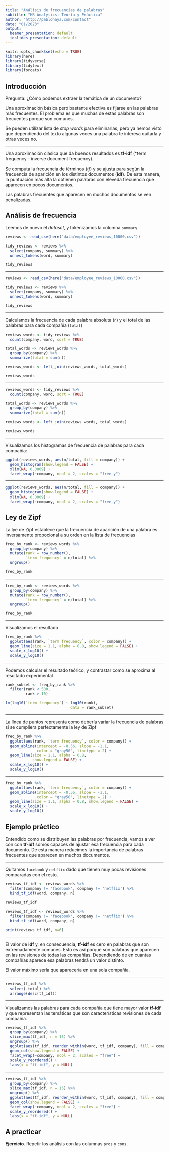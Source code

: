 ```yaml
---
title: "Análisis de frecuencias de palabras"
subtitle: "HR Analytics: Teoría y Práctica"
author: "http://pablohaya.com/contact"
date: "01/2023"
output:
  beamer_presentation: default
  ioslides_presentation: default
---
```


```r
knitr::opts_chunk$set(echo = TRUE)
library(here)
library(tidyverse)
library(tidytext)
library(forcats)
```

## Introducción

Pregunta: ¿Cómo podemos extraer la temática de un documento?

Una aproximación básica pero bastante efectiva es fijarse en las palabras más frecuentes. El problema es que muchas de estas palabras son frecuentes porque son comunes. 

Se pueden utilizar lista de *stop words* para eliminarlas, pero ya hemos visto que dependiendo del texto algunas veces una palabra te interesa quitarla y otras veces no.

---

Una aproximación clásica que da buenos resultados es **tf-idf** (*term frequency - inverse document frecuency).

Se computa la frecuencia de términos (*tf*) y se ajusta para según la frecuencia de aparición en los distintos documentos (**idf**). De esta manera, la puntuación más alta la obtienen palabras con eleveda frecuencia que aparecen en pocos documentos.

Las palabras frecuentes que aparecen en muchos documentos se ven penalizadas.

## Análisis de frecuencia

Leemos de nuevo el *dataset*, y tokenizamos la columna `summary`

```r
reviews <- read_csv(here("data/employee_reviews_10000.csv"))

tidy_reviews <- reviews %>% 
  select(company, summary) %>% 
  unnest_tokens(word, summary)

tidy_reviews
```

---

```r
reviews <- read_csv(here("data/employee_reviews_10000.csv"))

tidy_reviews <- reviews %>% 
  select(company, summary) %>% 
  unnest_tokens(word, summary)

tidy_reviews
```

---

Calculamos la frecuencia de cada palabra absoluta (`n`) y el total de las palabras para cada compañía (`total`)

```r
reviews_words <- tidy_reviews %>%
  count(company, word, sort = TRUE)

total_words <- reviews_words %>% 
  group_by(company) %>% 
  summarize(total = sum(n))

reviews_words <- left_join(reviews_words, total_words)

reviews_words
```

---

```r
reviews_words <- tidy_reviews %>%
  count(company, word, sort = TRUE)

total_words <- reviews_words %>% 
  group_by(company) %>% 
  summarize(total = sum(n))

reviews_words <- left_join(reviews_words, total_words)

reviews_words
```

---

Visualizamos los histogramas de frecuencia de palabras para cada compañia:

```r
ggplot(reviews_words, aes(n/total, fill = company)) +
  geom_histogram(show.legend = FALSE) +
  xlim(NA, 0.0009) +
  facet_wrap(~company, ncol = 2, scales = "free_y")
```
---

```r
ggplot(reviews_words, aes(n/total, fill = company)) +
  geom_histogram(show.legend = FALSE) +
  xlim(NA, 0.0009) +
  facet_wrap(~company, ncol = 2, scales = "free_y")
```

## Ley de Zipf

La lye de Zipf establece que la frecuencia de aparición de una palabra es inversamente propocional a su orden en la lista de frecuencias

```r
freq_by_rank <- reviews_words %>% 
  group_by(company) %>% 
  mutate(rank = row_number(), 
         `term frequency` = n/total) %>%
  ungroup()

freq_by_rank
```

---

```r
freq_by_rank <- reviews_words %>% 
  group_by(company) %>% 
  mutate(rank = row_number(), 
         `term frequency` = n/total) %>%
  ungroup()

freq_by_rank
```

---

Visualizamos el resultado

```r
freq_by_rank %>% 
  ggplot(aes(rank, `term frequency`, color = company)) + 
  geom_line(size = 1.1, alpha = 0.8, show.legend = FALSE) + 
  scale_x_log10() +
  scale_y_log10()
```

---

Podemos calcular el resultado teórico, y contrastar como se aproxima al resultado experimental

```r
rank_subset <- freq_by_rank %>% 
  filter(rank < 500,
         rank > 10)

lm(log10(`term frequency`) ~ log10(rank), 
                             data = rank_subset)
```

---

La línea de puntos representa como debería variar la frecuencia de palabras si se cumpliera perfectamente la ley de Zipf

```r
freq_by_rank %>% 
  ggplot(aes(rank, `term frequency`, color = company)) + 
  geom_abline(intercept = -0.56, slope = -1.1, 
              color = "gray50", linetype = 2) +
  geom_line(size = 1.1, alpha = 0.8, 
            show.legend = FALSE) + 
  scale_x_log10() +
  scale_y_log10()
```

---

```r
freq_by_rank %>% 
  ggplot(aes(rank, `term frequency`, color = company)) + 
  geom_abline(intercept = -0.56, slope = -1.1, 
              color = "gray50", linetype = 2) +
  geom_line(size = 1.1, alpha = 0.8, show.legend = FALSE) + 
  scale_x_log10() +
  scale_y_log10()
```

## Ejemplo práctico

Entendido como se distribuyen las palabras por frecuencia, vamos a ver con con **tf-idf** somos capaces de ajustar esa frecuencia para cada documento. De esta manera reducimos la importancia de palabras frecuentes que aparecen en muchos documentos.

---

Quitamos `facebook` y `netflix` dado que tienen muy pocas revisiones comparadas con el resto.

```r
reviews_tf_idf <- reviews_words %>%
  filter(company != 'facebook', company != 'netflix') %>%
  bind_tf_idf(word, company, n)

reviews_tf_idf
```
```r
reviews_tf_idf <- reviews_words %>%
  filter(company != 'facebook', company != 'netflix') %>%
  bind_tf_idf(word, company, n)

print(reviews_tf_idf, n=6)
```
---

El valor de **idf** y, en consecuencia, **tf-idf** es cero en palabras que son extremadamente comunes. Esto es así porque son palabras que aparecen en las revisiones de todas las compañias. 
Dependiendo de en cuantas compañías aparece esa palabras tendrá un valor distinto. 

El valor máximo sería que aparecería en una sola compañia. 

---

```r
reviews_tf_idf %>%
  select(-total) %>%
  arrange(desc(tf_idf))
```

---

Visualizamos las palabras para cada compañia que tiene mayor valor **tf-idf** y que representan las temáticas que son características revisiones de cada compañia.

```r
reviews_tf_idf %>%
  group_by(company) %>%
  slice_max(tf_idf, n = 15) %>%
  ungroup() %>%
  ggplot(aes(tf_idf, reorder_within(word, tf_idf, company), fill = company)) +
  geom_col(show.legend = FALSE) +
  facet_wrap(~company, ncol = 2, scales = "free") +
  scale_y_reordered() +
  labs(x = "tf-idf", y = NULL)
```

---

```r
reviews_tf_idf %>%
  group_by(company) %>%
  slice_max(tf_idf, n = 15) %>%
  ungroup() %>%
  ggplot(aes(tf_idf, reorder_within(word, tf_idf, company), fill = company)) +
  geom_col(show.legend = FALSE) +
  facet_wrap(~company, ncol = 2, scales = "free") +
  scale_y_reordered() +
  labs(x = "tf-idf", y = NULL)
```

## A practicar

**Ejercicio**. Repetir los análisis con las columnas `pros` y `cons`.